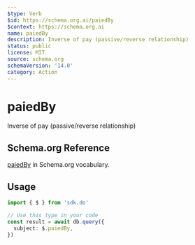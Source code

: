 ```yaml
---
$type: Verb
$id: https://schema.org.ai/paiedBy
$context: https://schema.org.ai
name: paiedBy
description: Inverse of pay (passive/reverse relationship)
status: public
license: MIT
source: schema.org
schemaVersion: '14.0'
category: Action
---
```


# paiedBy

Inverse of pay (passive/reverse relationship)

## Schema.org Reference

[paiedBy](https://schema.org/PayAction) in Schema.org vocabulary.

## Usage

```typescript
import { $ } from 'sdk.do'

// Use this type in your code
const result = await db.query({
  subject: $.paiedBy,
})
```
